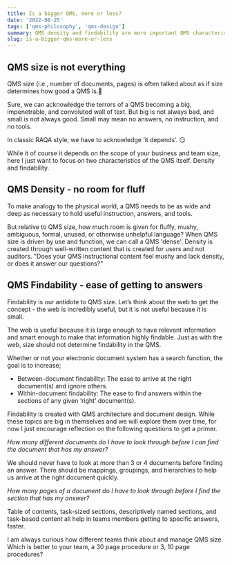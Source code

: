 ```yaml
---
title: Is a bigger QMS, more or less?
date: '2022-08-25'
tags: ['qms-philosophy', 'qms-design']
summary: QMS density and findability are more important QMS characteristics.
slug: is-a-bigger-qms-more-or-less
---
```


## QMS size is not everything

QMS size (i.e., number of documents, pages) is often talked about as if size determines how good a QMS is.🤔

Sure, we can acknowledge the terrors of a QMS becoming a big, impenetrable, and convoluted wall of text. But big is not always bad, and small is not always good. Small may mean no answers, no instruction, and no tools.

In classic RAQA style, we have to acknowledge ‘it depends’. 😏

While it of course it depends on the scope of your business and team size, here I just want to focus on two characteristics of the QMS itself. Density and findability.

## QMS Density - no room for fluff

To make analogy to the physical world, a QMS needs to be as wide and deep as necessary to hold useful instruction, answers, and tools.

But relative to QMS size, how much room is given for fluffy, mushy, ambiguous, formal, unused, or otherwise unhelpful language? When QMS size is driven by use and function, we can call a QMS 'dense'. Density is created through well-written content that is created for users and not auditors.
"Does your QMS instructional content feel mushy and lack density, or does it answer our questions?"

## QMS Findability - ease of getting to answers

Findability is our antidote to QMS size. Let’s think about the web to get the concept - the web is incredibly useful, but it is not useful because it is small.

The web is useful because it is large enough to have relevant information and smart enough to make that information highly findable. Just as with the web, size should not determine findability in the QMS.

Whether or not your electronic document system has a search function, the goal is to increase;

- Between-document findability: The ease to arrive at the right document(s) and ignore others.
- Within-document findability: The ease to find answers within the sections of any given ‘right’ document(s).

Findability is created with QMS architecture and document design. While these topics are big in themselves and we will explore them over time, for now I just encourage reflection on the following questions to get a primer.

_How many different documents do I have to look through before I can find the document that has my answer?_

We should never have to look at more than 3 or 4 documents before finding an answer. There should be mappings, groupings, and hierarchies to help us arrive at the right document quickly.

_How many pages of a document do I have to look through before I find the section that has my answer?_

Table of contents, task-sized sections, descriptively named sections, and task-based content all help in teams members getting to specific answers, faster.

I am always curious how different teams think about and manage QMS size. Which is better to your team, a 30 page procedure or 3, 10 page procedures?
